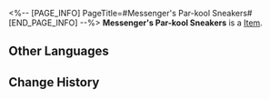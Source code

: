 <%-- [PAGE_INFO]
PageTitle=#Messenger's Par-kool Sneakers#
[END_PAGE_INFO] --%>
{{Item Infobox
|id          = 61144
|image       = Item Messenger's Par-kool Sneakers.png
|type        = 
|invCategory = Relics
|rarity      = 5
|effect      = 
|description = A pair of sneakers that support parkour activities. It is comfortable, and that is all it needs.
|source1     = [[Cavern of Corrosion: Alchemy Commission]]
}}
'''Messenger's Par-kool Sneakers''' is a [[Item]].

==Other Languages==
{{Other Languages
|en   = Messenger's Par-kool Sneakers
|zhs  = 信使的酷跑板鞋
|zht  = 信使的酷跑板鞋
|ja   = メッセンジャーのパルクールシューズ
|ko   = 메신저의 프리러닝화
|es   = Zapatillas para parkour del mensajero
|fr   = Baskets de par-cool de messager
|ru   = Пар-кульные кроссовки вестника
|th   = Messenger's Par-kool Sneakers
|vi   = Giày Thể Thao Cực Ngầu Của Tín Sứ
|de   = Coole Turnschuhe des Boten
|id   = Messenger's Par-kool Sneakers
|pt   = Tênis de Par-kool do Mensageiro
}}

==Change History==
{{Change History|2.0}}